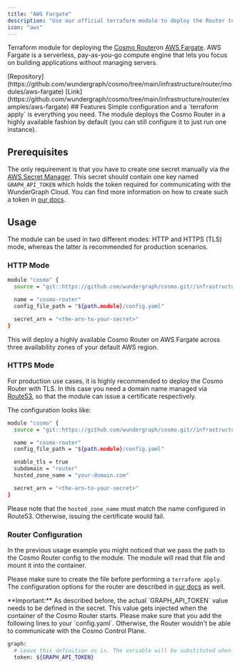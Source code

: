 ```yaml
---
title: "AWS Fargate"
description: "Use our official terraform module to deploy the Router to AWS Fargate."
icon: "aws"
---
```


Terraform module for deploying the [Cosmo Router](/router/intro)on [AWS Fargate](https://aws.amazon.com/fargate). AWS Fargate is a serverless, pay-as-you-go compute engine that lets you focus on building applications without managing servers.

<CardGroup>
<Card title="Source" icon="git-alt" horizontal href="https://github.com/wundergraph/cosmo/tree/main/infrastructure/router/modules/aws-fargate">
[Repository](https://github.com/wundergraph/cosmo/tree/main/infrastructure/router/modules/aws-fargate)
</Card>

<Card title="Full Example" icon="git-alt" horizontal href="https://github.com/wundergraph/cosmo/tree/main/infrastructure/router/examples/aws-fargate">
[Link](https://github.com/wundergraph/cosmo/tree/main/infrastructure/router/examples/aws-fargate)
</Card>
</CardGroup>
## Features

<CardGroup>
<Card title="Apply & Go Setup" icon="gamepad-modern" >
Simple configuration and a `terraform apply` is everything you need.
</Card>

<Card title="High Availability" icon="rocket" >
The module deploys the Cosmo Router in a highly available fashion by default (you can still configure it to just run one instance).
</Card>
</CardGroup>

## Prerequisites

The only requirement is that you have to create one secret manually via the [AWS Secret Manager](https://aws.amazon.com/secrets-manager). This secret should contain one key named `GRAPH_API_TOKEN` which holds the token required for communicating with the WunderGraph Cloud. You can find more information on how to create such a token in [our docs](https://cosmo-docs.wundergraph.com/tutorial/cosmo-cloud-onboarding#create-a-router-token).

## Usage

The module can be used in two different modes: HTTP and HTTPS (TLS) mode, whereas the latter is recommended for production scenarios.

### HTTP Mode

```bash
module "cosmo" {
  source = "git::https://github.com/wundergraph/cosmo.git//infrastructure/router/modules/aws-fargate?ref=router@0.72.0"

  name = "cosmo-router"
  config_file_path = "${path.module}/config.yaml"

  secret_arn = "<the-arn-to-your-secret>"
}
```

This will deploy a highly available Cosmo Router on AWS Fargate across three availability zones of your default AWS region.

### HTTPS Mode

For production use cases, it is highly recommended to deploy the Cosmo Router with TLS. In this case you need a domain name managed via [Route53](https://aws.amazon.com/route53), so that the module can issue a certificate respectively.

The configuration looks like:

```bash
module "cosmo" {
  source = "git::https://github.com/wundergraph/cosmo.git//infrastructure/router/modules/aws-fargate"

  name = "cosmo-router"
  config_file_path = "${path.module}/config.yaml"

  enable_tls = true
  subdomain = "router"
  hosted_zone_name = "your-domain.com"

  secret_arn = "<the-arn-to-your-secret>"
}
```

Please note that the `hosted_zone_name` must match the name configured in Route53. Otherwise, issuing the certificate would fail.

### Router Configuration

In the previous usage example you might noticed that we pass the path to the Cosmo Router config to the module. The module will read that file and mount it into the container.

Please make sure to create the file before performing a `terraform apply`. The configuration options for the router are described in [our docs](/router/configuration) as well.

<Info>
  **Important:** As described before, the actual `GRAPH_API_TOKEN` value needs
  to be defined in the secret. This value gets injected when the container of
  the Cosmo Router starts. Please make sure that you add the following lines to
  your `config.yaml`. Otherwise, the Router wouldn't be able to communicate with
  the Cosmo Control Plane.
</Info>

```bash
graph:
  # Leave this definition as is. The variable will be substituted when the container starts.
  token: ${GRAPH_API_TOKEN}
```
